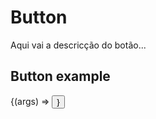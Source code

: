 
<Meta tille="Components/Button" />


# Button

Aqui vai a descricção do botão...

## Button example

<Canvas>
    <Story
        NAME="Button Example"
        args={{ children: 'Texto do botão' }}
        >
        {(args) => <Button {...args}/>}
    </Story>   
</Canvas>